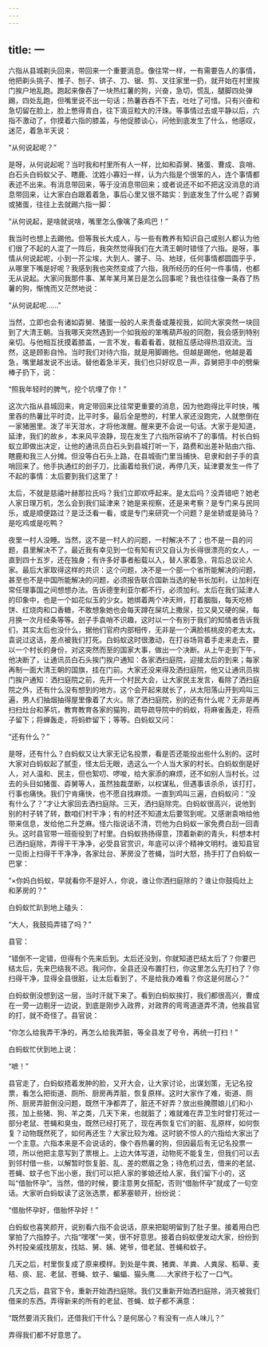 ```yaml
---
---
---
```

title: 一
---




六指从县城剃头回来，带回来一个重要消息。像往常一样，一有需要告人的事情，他把剃头挑子、推子、刨子、锛子、刀、锯、剪、叉往家里一扔，就开始在村里挨门挨户地乱跑。跑起来像吞了一块热红薯的狗，兴奋，急切，慌乱，腿脚四处弹踢，四处乱跑，但嘴里说不出一句话；热薯吞吞不下去，吐吐了可惜。只有兴奋和急切留在脸上，脸上憋得青白，往下滴豆粒大的汗珠。等事情过去或平静以后，六指不激动了，你摸着六指的膝盖，与他促膝谈心，问他到底发生了什么，他感叹，迷茫，着急半天说：

“从何说起呢？”

是呀，从何说起呢？当时我和村里所有人一样，比如和孬舅、猪蛋、曹成、袁哨、白石头白蚂蚁父子、瞎鹿、沈姓小寡妇一样，认为六指是个很笨的人，连个事情都表述不出来。有消息带回来，等于没消息带回来；或者说还不如不把这没消息的消息带回来，让大家白白跟着着急，事后心里又很不踏实：到底发生了什么呢？孬舅或猪蛋，往往上去就踢六指一脚：

“从何说起，是啥就说啥，嘴里怎么像噙了条鸡巴！”

我当时也想上去踢他。但等我长大成人，与一些有教养有知识自己或别人都认为他们很了不起的人混了一阵后，我突然觉得我们在大清王朝时错怪了六指。是呀，事情从何说起呢，小到一芥尘埃，大到人、骡子、马、地球，任何事情都圆圆乎乎，从哪里下嘴是好呢？我感到我也突然变成了六指，我所经历的任何一件事情，也都无从说起。大家问我那件事、某年某月某日是怎么回事呢？我也往往像一条吞了热薯的狗，惭愧而又茫然地说：

“从何说起呢……”

当然，立即也会有诸如孬舅、猪蛋一般的人来责备或蔑视我，如同大家突然一块回到了大清王朝。当我哪天突然遇到一个如我般的笨嘴葫芦般的同胞，我会感到特别亲切。与他相互抚摸着膝盖，一言不发，看着看着，就相互感动得热泪双流。当然，这是顾影自怜。当时我们对待六指，就是用脚踢他。但越是踢他，他越是着急，嘴里越发说不出话。替他着急半天，我们也只好叹息一声，孬舅把手中的劈柴棒子扔下，说：

“照我年轻时的脾气，挖个坑埋了你！”

这次六指从县城回来，肯定带回来比往常更重要的消息，因为他跑得比平时快，嘴里吞的热薯比平时烫，比平时多。最后全是憋的，村里人家还没跑完，人就憋倒在一家猪圈里。泼了半天泔水，才将他泼醒。醒来更不会说一句话。大家于是知道，延津，我们的故乡，本来风平浪静，现在发生了六指所容纳不了的事情。村长白蚂蚁立即做出决定，让他的通讯员白石头到县城打听一下，路费和出差补贴由六指、瞎鹿和我三人分摊。但没等白石头上路，在县城衙门里当捕快、皂隶和刽子手的袁哨回来了。他手执通红的刽子刀，比画着给我们说，再停几天，延津要发生一件了不起的事情：太后要到我们这里了！

太后，不就是慈禧叶赫那拉氏吗？我们立即欢呼起来。是太后吗？没弄错吧？她老人家日理万机，怎么会到我们延津来？她是来视察，还是来考察？是专门来与民同乐，或是顺便路过？是泛泛看一看，或是专门来研究一个问题？是坐轿或是骑马？是吃鸡或是吃鸭？

夜里一村人没睡。当然，这不是一村人的问题，一村解决不了；也不是一县的问题，县里解决不了。最近我有幸见到一位有知有识又自认为长得很漂亮的女人，一直到四十五岁，还在独身；有许多好事者船载以入，替人家着急，背后总议论人家。最后大家取得这样的共识：这个问题，决不是一个部一个省所能解决的问题，甚至也不是中国所能解决的问题，必须报告联合国新当选的秘书长加利，让加利在常任理事国之间想想办法。告诉德奎利亚尔都不行，必须加利。太后在我们延津人的印象中，也是一个如花似玉的少女。她绑着两个冲天辫，打着胭脂，每天吃柿饼、红烧肉和口香糖，不敢想象她也会每天蹲在屎坑上撒尿，拉又臭又硬的屎，每月换一次月经条等等。刽子手袁哨不识趣，这时以一个有别于我们的知情者告诉我们，其实太后也没什么，据他们官府内部相传，无非是一个满脸核桃皮的老太太。袁说过这话，差点被我们打死。白蚂蚁这时很激动，在打谷场背着手走来走去，要以一个村长的身份，对这突然而至的国家大事，做出一个决断。从上午走到下午，他决断了，让通讯员白石头挨门挨户通知：各家洒扫庭院，迎接太后的到来；每家再制一面大清王朝的国旗，挂在门前。大家还没来得及洒扫庭院，他又让通讯员挨门挨户通知：洒扫庭院之前，先开一个村民大会，让大家民主发言，看除了洒扫庭院之外，还有什么没有想到的地方。这个会开起来就长了，从太阳落山开到鸡叫三遍，男人们抽烟抽得屋里像着了大火。除了洒扫庭院，别的还有什么呢？无非是再扫扫灶台和茅坑，教育教育各家的猫狗，疏导疏导院中的蚂蚁，将麻雀轰走，将燕子留下；将蝉轰走，将蚂蚱留下；等等。白蚂蚁又问：

“还有什么？”

是呀，还有什么？白蚂蚁又让大家无记名投票，看是否还能投出些什么别的。这时大家对白蚂蚁起了腻歪，怪太后无眼，选这么一个人当大家的村长。白蚂蚁倒是好人，对人温和、民主，但也絮叨、啰唆，给大家添的麻烦，还不如别人当村长。过去的头目如猪蛋、孬舅等人，虽然独裁垄断，以权谋私，但遇事该杀杀，该打打，行事也痛快。我们宁肯痛快，也不愿自找麻烦。一直到鸡叫三遍，白蚂蚁问：“没有什么了？”才让大家回去洒扫庭除。三天，洒扫庭除完。白蚂蚁很高兴，说他到别的村子转了转，数咱们村干净；有的村还不知道太后要驾到呢。又感谢袁哨给他带来信息，发给他二升芝麻。怪六指说话不清，罚他为白蚂蚁一家免费白刮一回青头。这时县官带一班衙役到了村里。白蚂蚁扬扬得意，顶着新剃的青头，料想本村已洒扫庭除，弄得干干净净，必受县官赏识，年底可以评个精神文明村。谁知县官一见街上扫得干干净净，各家灶台、茅房没了苍蝇，当时大怒，扬手打了白蚂蚁一巴掌：

“×你妈白蚂蚁，早就看你不是好人，你说，谁让你洒扫庭除的？谁让你鼓捣灶上和茅房的？”

白蚂蚁忙趴到地上磕头：

“大人，我鼓捣弄错了吗？”

县官：

“错倒不一定错，但得有个先来后到。太后还没到，你就知道巴结太后了？你要巴结太后，先来巴结我不迟。我问你，全县还没布置打扫，你这里怎么先打扫了？你扫得干净，显得全县很脏，让太后看到了，不是给我办难看？你这是何居心？”

白蚂蚁倒没想到这一层，当时汗就下来了。看到白蚂蚁挨打，我们都很高兴，曹成在一旁一边剔牙一边说，到底是刚步入政界，对政界的弯弯道道弄不清，他挨县官的打，就不奇怪了。县官说：

“你怎么给我弄干净的，再怎么给我弄脏，等全县发了号令，再统一打扫！”

白蚂蚁忙伏到地上说：

“嗻！”

县官走了，白蚂蚁捂着发肿的脸，又开大会，让大家讨论，出谋划策，无记名投票，看怎么把街道、厕所、厨房再弄脏，恢复原样。这时大家作了难，街道、厕所、厨房弄脏倒没问题，既然干净都弄了，脏还不好弄？放出些腌臜娘儿们和小孩，加上些猪、狗、羊之类，几天下来，也就脏了；难就难在弄卫生时曾打死过一部分老鼠、苍蝇和臭虫，既然已经打死了，现在再恢复它们的脏、乱原样，如何恢复？动物既然死了，如何再还生？大家比较为难。这时貌不惊人的六指给大家出了一个主意。六指本来是不会说话的，像个吞热薯的狗，但因最后有无记名投票一项，所以他把主意写到了票根上。上边大体写道，动物死不能复生，但我们可以去到邻村借一些，以解暂时恢复脏、乱、差的燃眉之急；待危机过去，借来的老鼠、苍蝇、蚊子也下出小崽，我们可以把人家的爹娘还给人家，我们留下小的，这叫“借胎怀孕”。当然，借的时候，要注意男女搭配，否则“借胎怀孕”就成了一句空话。大家听白蚂蚁读了这张选票，都茅塞顿开，纷纷说：

“借胎怀孕好，借胎怀孕好！”

白蚂蚁也喜笑颜开，说别看六指不会说话，原来把聪明留到了肚子里。接着用白巴掌拍了六指脖子。六指“嘿嘿”一笑，很不好意思。接着白蚂蚁便发动大家，纷纷到外村投亲戚找朋友，找姑、舅、姨、姥爷，借老鼠、苍蝇和蚊子。

几天之后，村里恢复成了原来模样。到处是牛粪、猪粪、羊粪、人粪尿、稻草、麦秸、痰、屁、老鼠、苍蝇、蚊子、蝙蝠、猫头鹰……大家终于松了一口气。

几天之后，县官下令，重新开始洒扫庭除。我们又重新开始洒扫庭除，消灭被我们借来的东西。弄得新来的所有的老鼠、苍蝇、蚊子都不满意：

“既然要消灭我们，还借我们干什么？是何居心？有没有一点人味儿？”

弄得我们都不好意思了。